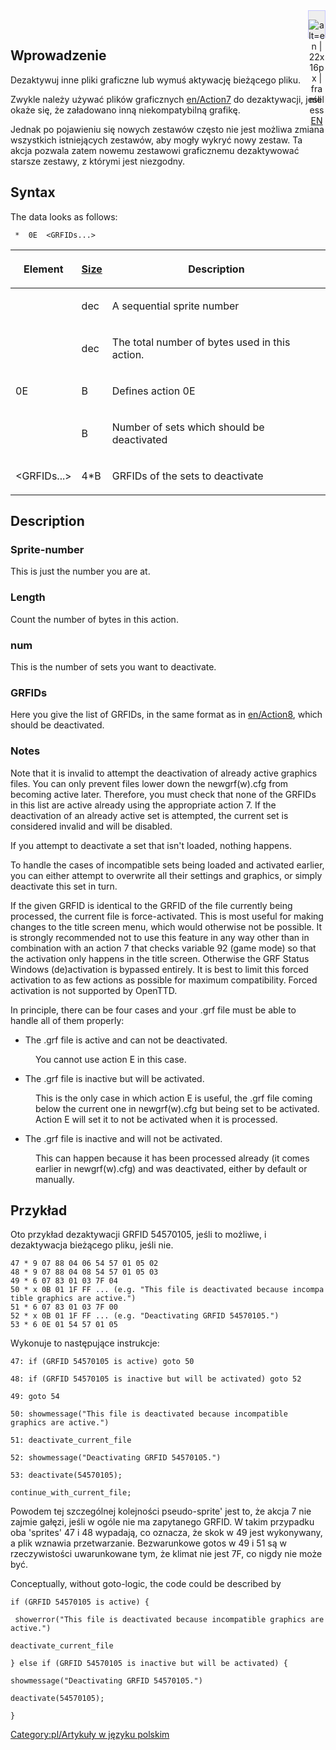 <div style="float: right; border: 1px solid #c7c8fe; background-color: #EEE; padding:0px;"><!--
--><div style="display:inline-block; height: 3em; width: 26px; text-align:center;"><!--
--><!-- === Link do strony oryginalnej =========== --><!--
-->
[[File:en/Flag.png|link=http://newgrf-specs.tt-wiki.net/wiki/ActionE | alt=en | 22x16px | frameless]]<br/><!--
-->[http://newgrf-specs.tt-wiki.net/wiki/ActionE EN] 
</div><!--
--><!-- === szablon =========== --><!--
--> </div>
[[Category:pl/Artykuły w języku polskim]]
<br>{{en/Ambox| text = w trakcie edycji.}}
== Wprowadzenie ==


Dezaktywuj inne pliki graficzne lub wymuś aktywację bieżącego pliku.


Zwykle należy używać plików graficznych [[en/Action7]] do dezaktywacji, jeśli okaże się, że załadowano inną niekompatybilną grafikę.

Jednak po pojawieniu się nowych zestawów często nie jest możliwa zmiana wszystkich istniejących zestawów, aby mogły wykryć nowy zestaw. Ta akcja pozwala zatem nowemu zestawowi graficznemu dezaktywować starsze zestawy, z którymi jest niezgodny.

== Syntax ==

The data looks as follows:

 <Sprite-number> * <Length> 0E <num> <GRFIDs...>

{|
!Element!![[en/GRFActionsDetailed|Size]]!!Description

|-
|<Sprite-number>||dec||A sequential sprite number

|-
|<length>||dec||The total number of bytes used in this action.

|-
|0E||B||Defines action 0E

|-
|<num>||B||Number of sets which should be deactivated

|-
|<GRFIDs...>||4*B||GRFIDs of the sets to deactivate
|}

== Description ==

=== Sprite-number ===

This is just the number you are at.

=== Length ===

Count the number of bytes in this action.

=== num ===

This is the number of sets you want to deactivate.

=== GRFIDs ===

Here you give the list of GRFIDs, in the same format as in [[en/Action8]], which should be deactivated.

=== Notes ===

Note that it is invalid to attempt the deactivation of already active graphics files. You can only prevent files lower down the newgrf(w).cfg from becoming active later. Therefore, you must check that none of the GRFIDs in this list are active already using the appropriate action 7. If the deactivation of an already active set is attempted, the current set is considered invalid and will be disabled.

If you attempt to deactivate a set that isn't loaded, nothing happens.

To handle the cases of incompatible sets being loaded and activated earlier, you can either attempt to overwrite all their settings and graphics, or simply deactivate this set in turn.

{{en/Ottdp|no| }} If the given GRFID is identical to the GRFID of the file currently being processed, the current file is force-activated. This is most useful for making changes to the title screen menu, which would otherwise not be possible. It is strongly recommended not to use this feature in any way other than in combination with an action 7 that checks variable 92 (game mode) so that the activation only happens in the title screen. Otherwise the GRF Status Windows (de)activation is bypassed entirely. It is best to limit this forced activation to as few actions as possible for maximum compatibility. Forced activation is not supported by OpenTTD.

In principle, there can be four cases and your .grf file must be able to handle all of them properly:
* The .grf file is active and can not be deactivated.
: You cannot use action E in this case.
* The .grf file is inactive but will be activated.
: This is the only case in which action E is useful, the .grf file coming below the current one in newgrf(w).cfg but being set to be activated. Action E will set it to not be activated when it is processed.
* The .grf file is inactive and will not be activated.
: This can happen because it has been processed already (it comes earlier in newgrf(w).cfg) and was deactivated, either by default or manually.

== Przykład ==

Oto przykład dezaktywacji GRFID 54570105, jeśli to możliwe, i dezaktywacja bieżącego pliku, jeśli nie.

 47 * 9 07 88 04 06 54 57 01 05 02
 48 * 9 07 88 04 08 54 57 01 05 03
 49 * 6 07 83 01 03 7F 04
 50 * x 0B 01 1F FF ... (e.g. "This file is deactivated because incompatible graphics are active.")
 51 * 6 07 83 01 03 7F 00
 52 * x 0B 01 1F FF ... (e.g. "Deactivating GRFID 54570105.")
 53 * 6 0E 01 54 57 01 05

Wykonuje to następujące instrukcje:

<pre>47: if (GRFID 54570105 is active) goto 50

48: if (GRFID 54570105 is inactive but will be activated) goto 52

49: goto 54

50: showmessage("This file is deactivated because incompatible graphics are active.")

51: deactivate_current_file

52: showmessage("Deactivating GRFID 54570105.")

53: deactivate(54570105);

continue_with_current_file;</pre>

Powodem tej szczególnej kolejności pseudo-sprite' jest to, że akcja 7 nie zajmie gałęzi, jeśli w ogóle nie ma zapytanego GRFID. W takim przypadku oba 'sprites' 47 i 48 wypadają, co oznacza, że ​​skok w 49 jest wykonywany, a plik wznawia przetwarzanie. Bezwarunkowe gotos w 49 i 51 są w rzeczywistości uwarunkowane tym, że klimat nie jest 7F, co nigdy nie może być.

Conceptually, without goto-logic, the code could be described by

<pre>if (GRFID 54570105 is active) {

 showerror("This file is deactivated because incompatible graphics are active.")

deactivate_current_file

} else if (GRFID 54570105 is inactive but will be activated) {

showmessage("Deactivating GRFID 54570105.")

deactivate(54570105);

}</pre>